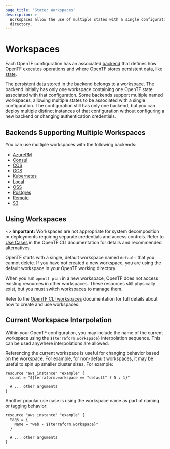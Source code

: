 ```yaml
---
page_title: 'State: Workspaces'
description: >-
  Workspaces allow the use of multiple states with a single configuration
  directory.
---
```


# Workspaces

Each OpenTF configuration has an associated [backend](/docs/language/settings/backends/configuration) that defines how OpenTF executes operations and where OpenTF stores persistent data, like [state](/docs/language/state/purpose).

The persistent data stored in the backend belongs to a workspace. The backend initially has only one workspace containing one OpenTF state associated with that configuration. Some backends support multiple named workspaces, allowing multiple states to be associated with a single configuration. The configuration still has only one backend, but you can deploy multiple distinct instances of that configuration without configuring a new backend or changing authentication
credentials.

## Backends Supporting Multiple Workspaces

You can use multiple workspaces with the following backends:

- [AzureRM](/docs/language/settings/backends/azurerm)
- [Consul](/docs/language/settings/backends/consul)
- [COS](/docs/language/settings/backends/cos)
- [GCS](/docs/language/settings/backends/gcs)
- [Kubernetes](/docs/language/settings/backends/kubernetes)
- [Local](/docs/language/settings/backends/local)
- [OSS](/docs/language/settings/backends/oss)
- [Postgres](/docs/language/settings/backends/pg)
- [Remote](/docs/language/settings/backends/remote)
- [S3](/docs/language/settings/backends/s3)


## Using Workspaces

~> **Important:** Workspaces are not appropriate for system decomposition or deployments requiring separate credentials and access controls. Refer to [Use Cases](/docs/cli/workspaces#use-cases) in the OpenTF CLI documentation for details and recommended alternatives.

OpenTF starts with a single, default workspace named `default` that you cannot delete. If you have not created a new workspace, you are using the default workspace in your OpenTF working directory.

When you run `opentf plan` in a new workspace, OpenTF does not access existing resources in other workspaces. These resources still physically exist, but you must switch workspaces to manage them.

Refer to the [OpenTF CLI workspaces](/docs/cli/workspaces) documentation for full details about how to create and use workspaces.


## Current Workspace Interpolation

Within your OpenTF configuration, you may include the name of the current
workspace using the `${terraform.workspace}` interpolation sequence. This can
be used anywhere interpolations are allowed.

Referencing the current workspace is useful for changing behavior based
on the workspace. For example, for non-default workspaces, it may be useful
to spin up smaller cluster sizes. For example:

```hcl
resource "aws_instance" "example" {
  count = "${terraform.workspace == "default" ? 5 : 1}"

  # ... other arguments
}
```

Another popular use case is using the workspace name as part of naming or
tagging behavior:

```hcl
resource "aws_instance" "example" {
  tags = {
    Name = "web - ${terraform.workspace}"
  }

  # ... other arguments
}
```
